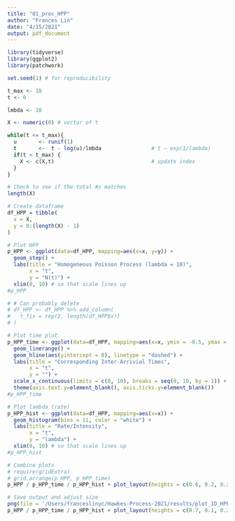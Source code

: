 ```yaml
---
title: "01_proc_HPP"
author: "Frances Lin"
date: "4/15/2021"
output: pdf_document
---
```


```r
library(tidyverse)
library(ggplot2)
library(patchwork)
```

```r
set.seed(1) # for reproducibility

t_max <- 10 
t <- 0 

lmbda <- 10

X <- numeric(0) # vector of t

while(t <= t_max){
  u       <- runif(1)
  t       <-  t - log(u)/lmbda                # t ~ exp(1/lambda)
  if(t < t_max) {
    X <- c(X,t)                               # update index 
  }
}
```

```r
# Check to see if the total #s matches 
length(X)
```

```r
# Create dataframe
df_HPP = tibble(
  x = X, 
  y = 0:(length(X) - 1)
)

# Plot HPP 
p_HPP <- ggplot(data=df_HPP, mapping=aes(x=x, y=y)) +
  geom_step() + 
  labs(title = "Homogeneous Poisson Process (lambda = 10)", 
       x = "t", 
       y = "N(t)") + 
  xlim(0, 10) # so that scale lines up
#p_HPP
```

```r
# # Can probably delete 
# df_HPP <- df_HPP %>% add_column(
#   t_fix = rep(2, length(df_HPP$x))
# ) 

# Plot time plot
p_HPP_time <- ggplot(data=df_HPP, mapping=aes(x=x, ymin = -0.5, ymax = 0.5)) +
  geom_linerange() + 
  geom_hline(aes(yintercept = 0), linetype = "dashed") + 
  labs(title = "Corresponding Inter-Arrivial Times", 
       x = "t", 
       y = "") + 
  scale_x_continuous(limits = c(0, 10), breaks = seq(0, 10, by = 1)) + 
  theme(axis.text.y=element_blank(), axis.ticks.y=element_blank())
#p_HPP_time
```

```r
# Plot lambda (rate)
p_HPP_hist <- ggplot(data=df_HPP, mapping=aes(x=x)) + 
  geom_histogram(bins = 11, color = "white") + 
  labs(title = "Rate/Intensity",
       x = "t", 
       y = "lambda") + 
  xlim(0, 10) # so that scale lines up
#p_HPP_hist 
```

```r
# Combine plots
# require(gridExtra)
# grid.arrange(p_HPP, p_HPP_time)
p_HPP / p_HPP_time / p_HPP_hist + plot_layout(heights = c(0.6, 0.2, 0.2))
```

```r
# Save output and adjust size
png(file = '/Users/franceslinyc/Hawkes-Process-2021/results/plot_1D_HPP.png', width = 450*2, height = 450*0.8)
p_HPP / p_HPP_time / p_HPP_hist + plot_layout(heights = c(0.7, 0.1, 0.2))
```



